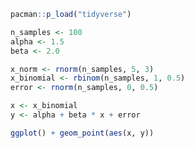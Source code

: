 ```r
pacman::p_load("tidyverse")
```

```r
n_samples <- 100
alpha <- 1.5
beta <- 2.0

x_norm <- rnorm(n_samples, 5, 3)
x_binomial <- rbinom(n_samples, 1, 0.5)
error <- rnorm(n_samples, 0, 0.5)

x <- x_binomial
y <- alpha + beta * x + error

ggplot() + geom_point(aes(x, y))
```

```r




```




